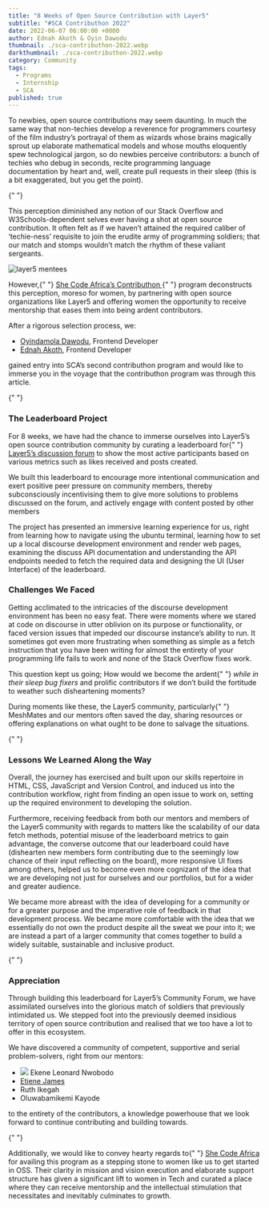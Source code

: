 ---
title: "8 Weeks of Open Source Contribution with Layer5"
subtitle: "#SCA Contributhon 2022"
date: 2022-06-07 06:00:00 +0000
author: Ednah Akoth & Oyin Dawodu
thumbnail: ./sca-contributhon-2022.webp
darkthumbnail: ./sca-contributhon-2022.webp
category: Community
tags:
  - Programs
  - Internship
  - SCA
published: true
---


<BlogWrapper>

<div className="intro">
  <p>
    To newbies, open source contributions may seem daunting. In much the same
    way that non-techies develop a reverence for programmers courtesy of the
    film industry’s portrayal of them as wizards whose brains magically sprout
    up elaborate mathematical models and whose mouths eloquently spew
    technological jargon, so do newbies perceive contributors: a bunch of
    techies who debug in seconds, recite programming language documentation by
    heart and, well, create pull requests in their sleep (this is a bit
    exaggerated, but you get the point).
  </p>
</div>

{" "}
<p>
  This perception diminished any notion of our Stack Overflow and
  W3Schools-dependent selves ever having a shot at open source contribution. It
  often felt as if we haven’t attained the required caliber of ‘techie-ness’
  requisite to join the erudite army of programming soldiers; that our match and
  stomps wouldn’t match the rhythm of these valiant sergeants.
</p>
<img src={mentees} className="image-right" alt="layer5 mentees" />
<p>
  However,{" "}
  <a href="https://shecodeafrica.org/programs/contributhon-1" rel="nofollow">
    She Code Africa’s Contributhon
  </a>
{" "}
  program deconstructs this perception, moreso for women, by partnering with
  open source organizations like Layer5 and offering women the opportunity to
  receive mentorship that eases them into being ardent contributors.
</p>
<p>
  After a rigorous selection process, we:
  <ul>
    <li>
      <a href="https://twitter.com/oyindawodu">Oyindamola Dawodu</a>, Frontend
      Developer
    </li>
    <li>
      <a href="https://twitter.com/edmucious">Ednah Akoth</a>, Frontend
      Developer
    </li>
  </ul>
  gained entry into SCA’s second contributhon program and would like to immerse
  you in the voyage that the contributhon program was through this article.
</p>

{" "}
<h3>The Leaderboard Project</h3>
<p>
  For 8 weeks, we have had the chance to immerse ourselves into Layer5’s open
  source contribution community by curating a leaderboard for{" "}
  <a href="https://discuss.layer5.io">Layer5’s discussion forum</a> to show the
  most active participants based on various metrics such as likes received and
  posts created.
</p>
<p>
  We built this leaderboard to encourage more intentional communication and
  exert positive peer pressure on community members, thereby subconsciously
  incentivising them to give more solutions to problems discussed on the forum,
  and actively engage with content posted by other members
</p>
<p>
  The project has presented an immersive learning experience for us, right from
  learning how to navigate using the ubuntu terminal, learning how to set up a
  local discourse development environment and render web pages, examining the
  discuss API documentation and understanding the API endpoints needed to fetch
  the required data and designing the UI (User Interface) of the leaderboard.
</p>
<h3>Challenges We Faced</h3>
<p>
  Getting acclimated to the intricacies of the discourse development environment
  has been no easy feat. There were moments where we stared at code on discourse
  in utter oblivion on its purpose or functionality, or faced version issues
  that impeded our discourse instance’s ability to run. It sometimes got even
  more frustrating when something as simple as a fetch instruction that you have
  been writing for almost the entirety of your programming life fails to work
  and none of the Stack Overflow fixes work.
</p>
<p>
  This question kept us going; How would we become the ardent{" "}
  <em>while in their sleep bug fixers</em> and prolific contributors if we don’t
  build the fortitude to weather such disheartening moments?
</p>
<p>
  During moments like these, the Layer5 community, particularly{" "}
  <Link to="/community/meshmates">MeshMates</Link> and our mentors often saved
  the day, sharing resources or offering explanations on what ought to be done
  to salvage the situations.
</p>

{" "}
<h3>Lessons We Learned Along the Way</h3>
<p>
  Overall, the journey has exercised and built upon our skills repertoire in
  HTML, CSS, JavaScript and Version Control, and induced us into the
  contribution workflow, right from finding an open issue to work on, setting up
  the required environment to developing the solution.
</p>
<p>
  Furthermore, receiving feedback from both our mentors and members of the
  Layer5 community with regards to matters like the scalability of our data
  fetch methods, potential misuse of the leaderboard metrics to gain advantage,
  the converse outcome that our leaderboard could have (dishearten new members
  form contributing due to the seemingly low chance of their input reflecting on
  the board), more responsive UI fixes among others, helped us to become even
  more cognizant of the idea that we are developing not just for ourselves and
  our portfolios, but for a wider and greater audience.
</p>
<p>
  We became more abreast with the idea of developing for a community or for a
  greater purpose and the imperative role of feedback in that development
  process. We became more comfortable with the idea that we essentially do not
  own the product despite all the sweat we pour into it; we are instead a part
  of a larger community that comes together to build a widely suitable,
  sustainable and inclusive product.
</p>

{" "}
<h3>Appreciation</h3>
<p>
  Through building this leaderboard for Layer5’s Community Forum, we have
  assimilated ourselves into the glorious match of soldiers that previously
  intimidated us. We stepped foot into the previously deemed insidious territory
  of open source contribution and realised that we too have a lot to offer in
  this ecosystem.
</p>
<p>
  We have discovered a community of competent, supportive and serial
  problem-solvers, right from our mentors:
</p>
<ul>
  <li>
    <Link to="https://layer5.io/community/members/ekene-leonard-nwobodo">
      <img src={meshmate} style={{height: "1.25rem"}} /> Ekene Leonard Nwobodo
    </Link>
  </li>
  <li>
    <a href="https://twitter.com/etienejames5">Etiene James</a>
  </li>
  <li>
    <Link to="/community/members/ruth-ikegah">Ruth Ikegah</Link>
  </li>
  <li>
    <Link to="/community/members/atinuke-oluwabamikemi-kayode">
      Oluwabamikemi Kayode
    </Link>
  </li>
</ul>
<p>to the entirety of the contributors, a knowledge powerhouse that we look forward to continue contributing and building towards.</p>

{" "}
<p>
  Additionally, we would like to convey hearty regards to{" "}
  <a href="https://shecodeafrica.org/">She Code Africa</a> for availing this
  program as a stepping stone to women like us to get started in OSS. Their
  clarity in mission and vision execution and elaborate support structure has
  given a significant lift to women in Tech and curated a place where they can
  receive mentorship and the intellectual stimulation that necessitates and
  inevitably culminates to growth.
</p>

</BlogWrapper>
